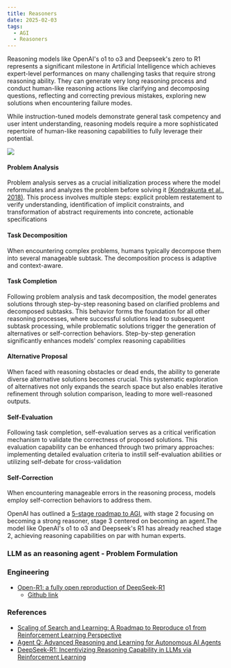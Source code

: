 ```yaml
---
title: Reasoners
date: 2025-02-03
tags:
  - AGI
  - Reasoners
---
```



Reasoning models like OpenAI's o1 to o3 and Deepseek's zero to R1  represents a significant milestone in Artificial
Intelligence which achieves expert-level performances on many challenging tasks that require strong reasoning ability.
They can generate very long reasoning process and conduct human-like reasoning actions like clarifying and decomposing
questions, reflecting and correcting previous mistakes, exploring new solutions when encountering failure modes.


While instruction-tuned models demonstrate general task competency and user intent understanding,
reasoning models require a more sophisticated repertoire of human-like reasoning capabilities to fully
leverage their potential.

![](./assets/human_like_reasoning_behaviors.png)


#### Problem Analysis
Problem analysis serves as a crucial initialization process where the model reformulates and analyzes the problem before
solving it [(Kondrakunta et al., 2018)](https://www.cse.lehigh.edu/~munoz/Publications/GRExplanation2018.pdf). This process
involves multiple steps: explicit problem restatement to verify understanding, identification of implicit
constraints, and transformation of abstract requirements into concrete, actionable specifications

#### Task Decomposition
When encountering complex problems, humans typically decompose them into several manageable subtask. The decomposition process
is adaptive and context-aware.

#### Task Completion
Following problem analysis and task decomposition, the model generates solutions through step-by-step reasoning based
on clarified problems and decomposed subtasks. This behavior forms the foundation for all other reasoning processes,
where successful solutions lead to subsequent subtask processing, while problematic solutions trigger
the generation of alternatives or self-correction behaviors. Step-by-step generation significantly
enhances models’ complex reasoning capabilities


#### Alternative Proposal
When faced with reasoning obstacles or dead ends, the ability to generate diverse alternative solutions becomes crucial.
This systematic exploration of alternatives not only expands the search space but also enables iterative refinement
through solution comparison, leading to more well-reasoned outputs.


#### Self-Evaluation
Following task completion, self-evaluation serves as a critical verification mechanism to validate the correctness
of proposed solutions. This evaluation capability can be enhanced through two primary approaches: implementing detailed
evaluation criteria to instill self-evaluation abilities or utilizing self-debate for cross-validation

#### Self-Correction
When encountering manageable errors in the reasoning process, models employ self-correction behaviors to address them.

OpenAI has outlined a [5-stage roadmap to AGI](/open-a-is-5-stages-to-agi/), with stage 2 focusing on becoming a strong reasoner, stage 3 centered on becoming an
agent.The model like OpenAI's o1 to o3 and Deepseek's R1 has already reached stage 2, achieving reasoning capabilities on par with human
experts.





### LLM as an reasoning agent - Problem Formulation




### Engineering
- [Open-R1: a fully open reproduction of DeepSeek-R1](https://huggingface.co/blog/open-r1)
    - [Github link](https://github.com/huggingface/open-r1)


### References
- [Scaling of Search and Learning: A Roadmap to Reproduce o1 from Reinforcement Learning Perspective](https://arxiv.org/pdf/2412.14135v1)
- [Agent Q: Advanced Reasoning and Learning for Autonomous AI Agents](https://arxiv.org/pdf/2408.07199)
- [DeepSeek-R1: Incentivizing Reasoning Capability in LLMs via
Reinforcement Learning](https://arxiv.org/pdf/2501.12948v1)